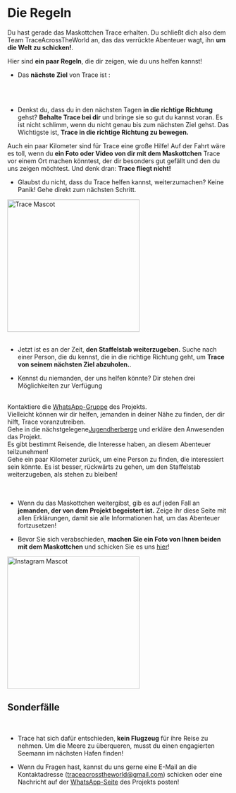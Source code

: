 
<meta name="viewport" content="initial-scale=1, width=device-width" />

<div style={{ width: '100%', margin: '0 auto', textAlign: 'center' }}>
<br/><br/>
<br/>

# Die Regeln

Du hast gerade das Maskottchen Trace erhalten. Du schließt dich also dem Team TraceAcrossTheWorld an, das das verrückte Abenteuer wagt, ihn **um die Welt zu schicken!**.

Hier sind **ein paar Regeln**, die dir zeigen, wie du uns helfen kannst!

-   Das **nächste Ziel** von Trace ist :

<br/>
<div className="text-center" style={{ display: 'flex', justifyContent: 'center', alignItems: 'center', minHeight: '5vh' }}>
      <div>
        <NextCity/>
      </div>
</div>

<br/>

-   Denkst du, dass du in den nächsten Tagen **in die richtige Richtung** gehst? **Behalte Trace bei dir** und bringe sie so gut du kannst voran.
    Es ist nicht schlimm, wenn du nicht genau bis zum nächsten Ziel gehst. Das Wichtigste ist, **Trace in die richtige Richtung zu bewegen.**  

Auch ein paar Kilometer sind für Trace eine große Hilfe!
Auf der Fahrt wäre es toll, wenn du **ein Foto oder Video von dir mit dem Maskottchen** Trace vor einem Ort machen könntest, der dir besonders gut gefällt und den du uns zeigen möchtest.
  Und denk dran: **Trace fliegt nicht!**

-   Glaubst du nicht, dass du Trace helfen kannst, weiterzumachen? Keine Panik! Gehe direkt zum nächsten Schritt.

<div style={{ display: "flex", justifyContent: "center" }}>
  <img src="/img/Mascotte/Resize/lama-with-friends.svg" alt="Trace Mascot" width="300" height="300"/>
</div>
<br/>

-   Jetzt ist es an der Zeit, **den Staffelstab weiterzugeben.** Suche nach einer Person, die du kennst, die in die richtige Richtung geht, um **Trace von seinem nächsten Ziel abzuholen.**.

-   Kennst du niemanden, der uns helfen könnte? Dir stehen drei Möglichkeiten zur Verfügung

<br/>
<Stack spacing={2} alignItems="center">
  <div className="contour-ombre" style={{ width: "100%", textAlign: "center"}}>
    Kontaktiere die <a href="https://chat.whatsapp.com/FKwW0q23yVk3OdKNKAxGnE" target="_blank" rel="noopener noreferrer">WhatsApp-Gruppe</a> des Projekts. <br /> Vielleicht können wir dir helfen, jemanden in deiner Nähe zu finden, der dir hilft, Trace voranzutreiben.  
</div>
  <div className="contour-ombre" style={{ width: "100%", textAlign: "center"}}>
    Gehe in die nächstgelegene<a href="https://www.hostelworld.com/" target="_blank" rel="noopener noreferrer">Jugendherberge</a> und erkläre den Anwesenden das Projekt. <br /> Es gibt bestimmt Reisende, die Interesse haben, an diesem Abenteuer teilzunehmen!  
</div>
  <div className="contour-ombre" style={{ width: "100%", textAlign: "center"}}>
    Gehe ein paar Kilometer zurück, um eine Person zu finden, die interessiert sein könnte. Es ist besser, rückwärts zu gehen, um den Staffelstab weiterzugeben, als stehen zu bleiben!  
</div>
</Stack>

<br/>
<br/>

-   Wenn du das Maskottchen weitergibst, gib es auf jeden Fall an **jemanden, der von dem Projekt begeistert ist.** Zeige ihr diese Seite mit allen Erklärungen, damit sie alle Informationen hat, um das Abenteuer fortzusetzen!

-   Bevor Sie sich verabschieden, **machen Sie ein Foto von Ihnen beiden mit dem Maskottchen** und schicken Sie es uns <a href="https://www.instagram.com/traceacrosstheworld/" target="_blank" rel="noopener noreferrer">hier</a>!

<div style={{ display: "flex", justifyContent: "center" }}>
  <img src="/img/Mascotte/Resize/lamaoncomputerinstagram.svg" alt="Instagram Mascot" width="300" height="300"/>
</div>

<h2 style={{ textAlign: "center" }}>Sonderfälle</h2>

<br/>

-   Trace hat sich dafür entschieden, **kein Flugzeug** für ihre Reise zu nehmen. Um die Meere zu überqueren, musst du einen engagierten Seemann im nächsten Hafen finden!

-   Wenn du Fragen hast, kannst du uns gerne eine E-Mail an die Kontaktadresse (traceacrosstheworld@gmail.com) schicken oder eine Nachricht auf der <a href="https://chat.whatsapp.com/FKwW0q23yVk3OdKNKAxGnE" target="_blank" rel="noopener noreferrer">WhatsApp-Seite</a> des Projekts posten!

</div>
